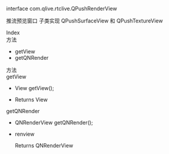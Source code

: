 <link rel="stylesheet" type="text/css" href="https://docs.qnsdk.com/styles/doc-v4-api.css" />
<div class="rtc-doc rtc-doc-page" id="rtc-doc">
<section class="rtc-doc-panel rtc-doc-describe rtc-doc-note">
                <p>interface com.qlive.rtclive.QPushRenderView</p>
                <p>推流预览窗口
 子类实现 QPushSurfaceView 和 QPushTextureView</p>
</section>
            <div class="rtc-doc-page-wrap">Index</div>
<section class="rtc-doc-panel">
        <div class="rtc-doc-page-title">方法</div>
        <ul class="rtc-doc-catalogue">
                <li><a onClick='document.location.replace(`${document.location.protocol}//${document.location.host}${document.location.pathname}${document.location.search}#getView`)'>getView</a></li>
                <li><a onClick='document.location.replace(`${document.location.protocol}//${document.location.host}${document.location.pathname}${document.location.search}#getQNRender`)'>getQNRender</a></li>
        </ul>
</section>
<div class="rtc-doc-page-wrap">方法</div>
<section class="rtc-doc-panel">
<div class="rtc-doc-page-title rtc-doc-antor" id="getView">getView</div>
<ul class="rtc-doc-page-container">
        <li class="rtc-doc-sign-signature">
View getView();</li>
    </li>
<li class="rtc-doc-page-description">
    <div class="rtc-doc-desc-wrap">
        <p></p>
    </div>
    <div class="rtc-doc-returns-title">Returns <span>View</span></div>
</li>
</ul>
</section>
<section class="rtc-doc-panel">
<div class="rtc-doc-page-title rtc-doc-antor" id="getQNRender">getQNRender</div>
<ul class="rtc-doc-page-container">
        <li class="rtc-doc-sign-signature">
QNRenderView getQNRender();</li>
    </li>
<li class="rtc-doc-page-description">
    <div class="rtc-doc-desc-wrap">
        <p>renview</p>
    </div>
    <div class="rtc-doc-returns-title">Returns <span>QNRenderView</span></div>
</li>
</ul>
</section>
</div>


